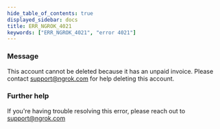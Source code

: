 ```yaml
---
hide_table_of_contents: true
displayed_sidebar: docs
title: ERR_NGROK_4021
keywords: ["ERR_NGROK_4021", "error 4021"]
---
```


### Message

This account cannot be deleted because it has an unpaid invoice. Please contact support@ngrok.com for help deleting this account.

### Further help

If you're having trouble resolving this error, please reach out to [support@ngrok.com](mailto:support@ngrok.com?subject=Help%20with%20ERR_NGROK_4021)
